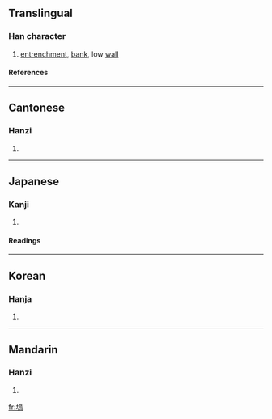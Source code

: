 {{see|坞}}

==Translingual==
===Han character===
{{Han char|rn=32|rad=土|as=10|sn=13|four=4712<sub>7</sub>|canj=土竹口火 (GHRF)}}
# [[entrenchment]], [[bank]], low [[wall]]
====References====
{{Han ref|kx=0236.180|dkj=05357|dj=0474.090|hdz=10472.140|uh=5862|ud=22626|bh=B6F5|bd=46837}}
----
==Cantonese==
===Hanzi===
{{yue-hanzi|jyut=|y=wu2}}
# {{defn|Cantonese}}
----
==Japanese==
===Kanji===
{{ja-kanji|grade=|rs=土10}}
# {{defn|Japanese}} 
====Readings====
{{ja-readings|on=[[お]] (o), [[う]] (u)|kun=[[とりで]] (toride), [[むら]] (mura)}}
----
==Korean==
===Hanja===
{{ko-hanja|hangeul=[[오]]|rv=o|mr=o}}
# {{defn|Korean}}
----
==Mandarin==
===Hanzi===
{{cmn-hanzi|sim=坞|pin=[[wù]] (wu4)|wg=wu<sup>4</sup>}}
# {{defn|Mandarin}}

[[fr:塢]]
